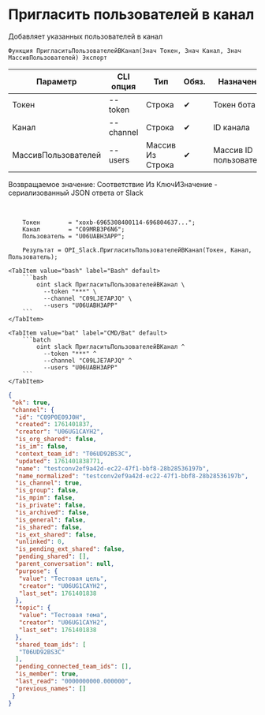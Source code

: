 ﻿---
sidebar_position: 7
description: Пригласить пользователей в канал и другие функции для работы с Slack в Открытом пакете интеграций - бесплатной open-source библиотеке интеграций для 1С:Предприятие 8, OneScript и CLI
keywords: [1C, 1С, 1С:Предприятие, 1С:Предприятие 8.3, API, Интеграция, Сервисы, Обмен, OneScript, CLI, Slack]
---


# Пригласить пользователей в канал
 Добавляет указанных пользователей в канал



`Функция ПригласитьПользователейВКанал(Знач Токен, Знач Канал, Знач МассивПользователей) Экспорт`

  | Параметр | CLI опция | Тип | Обяз. | Назначение |
  |-|-|-|-|-|
  | Токен | --token | Строка | &#x2714; | Токен бота |
  | Канал | --channel | Строка | &#x2714; | ID канала |
  | МассивПользователей | --users | Массив Из Строка | &#x2714; | Массив ID пользователей |

  
  Возвращаемое значение:   Соответствие Из КлючИЗначение - сериализованный JSON ответа от Slack

<br/>



```bsl title="Пример использования для 1С:Предприятие/OneScript"
    Токен        = "xoxb-6965308400114-696804637...";
    Канал        = "C09MRB3P6N6";
    Пользователь = "U06UABH3APP";

    Результат = OPI_Slack.ПригласитьПользователейВКанал(Токен, Канал, Пользователь);
```
    

 <Tabs>
  
    <TabItem value="bash" label="Bash" default>
        ```bash
            oint slack ПригласитьПользователейВКанал \
              --token "***" \
              --channel "C09LJE7APJQ" \
              --users "U06UABH3APP"
        ```
    </TabItem>
  
    <TabItem value="bat" label="CMD/Bat" default>
        ```batch
            oint slack ПригласитьПользователейВКанал ^
              --token "***" ^
              --channel "C09LJE7APJQ" ^
              --users "U06UABH3APP"
        ```
    </TabItem>
</Tabs>


```json title="Результат"
{
 "ok": true,
 "channel": {
  "id": "C09P0E09J0H",
  "created": 1761401837,
  "creator": "U06UG1CAYH2",
  "is_org_shared": false,
  "is_im": false,
  "context_team_id": "T06UD92BS3C",
  "updated": 1761401838771,
  "name": "testconv2ef9a42d-ec22-47f1-bbf8-28b28536197b",
  "name_normalized": "testconv2ef9a42d-ec22-47f1-bbf8-28b28536197b",
  "is_channel": true,
  "is_group": false,
  "is_mpim": false,
  "is_private": false,
  "is_archived": false,
  "is_general": false,
  "is_shared": false,
  "is_ext_shared": false,
  "unlinked": 0,
  "is_pending_ext_shared": false,
  "pending_shared": [],
  "parent_conversation": null,
  "purpose": {
   "value": "Тестовая цель",
   "creator": "U06UG1CAYH2",
   "last_set": 1761401838
  },
  "topic": {
   "value": "Тестовая тема",
   "creator": "U06UG1CAYH2",
   "last_set": 1761401838
  },
  "shared_team_ids": [
   "T06UD92BS3C"
  ],
  "pending_connected_team_ids": [],
  "is_member": true,
  "last_read": "0000000000.000000",
  "previous_names": []
 }
}
```
